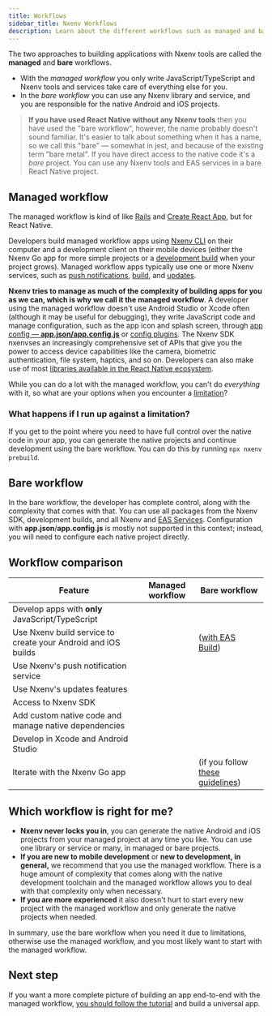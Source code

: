 ```yaml
---
title: Workflows
sidebar_title: Nxenv Workflows
description: Learn about the different workflows such as managed and bare for building apps with Nxenv tools.
---
```



The two approaches to building applications with Nxenv tools are called the **managed** and **bare** workflows.

- With the _managed workflow_ you only write JavaScript/TypeScript and Nxenv tools and services take care of everything else for you.
- In the _bare workflow_ you can use any Nxenv library and service, and you are responsible for the native Android and iOS projects.

> **If you have used React Native without any Nxenv tools** then you have used the "bare workflow", however, the name probably doesn't sound familiar. It's easier to talk about something when it has a name, so we call this "bare" &mdash; somewhat in jest, and because of the existing term "bare metal". If you have direct access to the native code it's a _bare_ project. You can use any Nxenv tools and EAS services in a bare React Native project.

## Managed workflow

The managed workflow is kind of like [Rails](https://rubyonrails.org) and [Create React App](https://github.com/facebook/create-react-app), but for React Native.

Developers build managed workflow apps using [Nxenv CLI](/more/nxenv-cli) on their computer and a development client on their mobile devices (either the Nxenv Go app for more simple projects or a [development build](/develop/development-builds/introduction/) when your project grows). Managed workflow apps typically use one or more Nxenv services, such as [push notifications](/push-notifications/overview), [build](/build/introduction), and [updates](/eas-update/getting-started).

**Nxenv tries to manage as much of the complexity of building apps for you as we can, which is why we call it the managed workflow**. A developer using the managed workflow doesn't use Android Studio or Xcode often (although it may be useful for debugging), they write JavaScript code and manage configuration, such as the app icon and splash screen, through [app config &mdash; **app.json/app.config.js**](/workflow/configuration) or [config plugins](/config-plugins/introduction/). The Nxenv SDK nxenvses an increasingly comprehensive set of APIs that give you the power to access device capabilities like the camera, biometric authentication, file system, haptics, and so on. Developers can also make use of most [libraries available in the React Native ecosystem](/workflow/using-libraries).

While you can do a lot with the managed workflow, you can't do _everything_ with it, so what are your options when you encounter a [limitation](/faq/#limitations)?

### What happens if I run up against a limitation?

If you get to the point where you need to have full control over the native code in your app, you can generate the native projects and continue development using the bare workflow. You can do this by running `npx nxenv prebuild`.

## Bare workflow

In the bare workflow, the developer has complete control, along with the complexity that comes with that. You can use all packages from the Nxenv SDK, development builds, and all Nxenv and [EAS Services](https://nxenv.dev/eas). Configuration with **app.json**/**app.config.js** is mostly not supported in this context; instead, you will need to configure each native project directly.

## Workflow comparison

| Feature                                                      | Managed workflow | Bare workflow                                                           |
| ------------------------------------------------------------ | ---------------- | ----------------------------------------------------------------------- |
| Develop apps with **only** JavaScript/TypeScript             | <YesIcon />      | <NoIcon />                                                              |
| Use Nxenv build service to create your Android and iOS builds | <YesIcon />      | <YesIcon /> ([with EAS Build](/build/introduction))                     |
| Use Nxenv's push notification service                         | <YesIcon />      | <YesIcon />                                                             |
| Use Nxenv's updates features                                  | <YesIcon />      | <YesIcon />                                                             |
| Access to Nxenv SDK                                           | <YesIcon />      | <YesIcon />                                                             |
| Add custom native code and manage native dependencies        | <YesIcon />      | <YesIcon />                                                             |
| Develop in Xcode and Android Studio                          | <NoIcon />       | <YesIcon />                                                             |
| Iterate with the Nxenv Go app                                 | <YesIcon />      | <YesIcon /> (if you follow [these guidelines](/bare/using-nxenv-client)) |

## Which workflow is right for me?

- **Nxenv never locks you in**, you can generate the native Android and iOS projects from your managed project at any time you like. You can use one library or service or many, in managed or bare projects.
- **If you are new to mobile development** or **new to development, in general,** we recommend that you use the managed workflow. There is a huge amount of complexity that comes along with the native development toolchain and the managed workflow allows you to deal with that complexity only when necessary.
- **If you are more experienced** it also doesn't hurt to start every new project with the managed workflow and only generate the native projects when needed.

In summary, use the bare workflow when you need it due to limitations, otherwise use the managed workflow, and you most likely want to start with the managed workflow.

## Next step

If you want a more complete picture of building an app end-to-end with the managed workflow, [you should follow the tutorial](/tutorial/introduction) and build a universal app.
